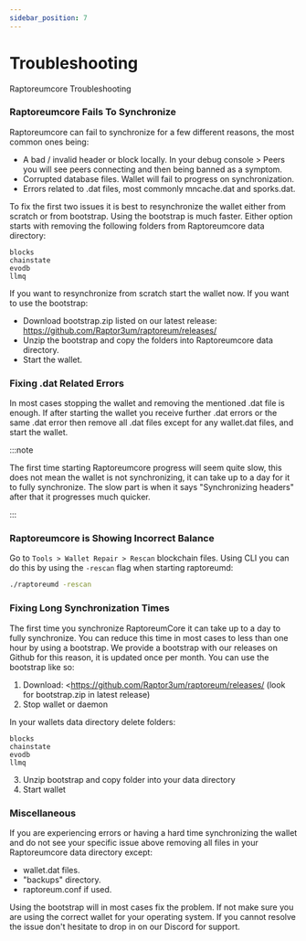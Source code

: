 ```yaml
---
sidebar_position: 7
---
```


# Troubleshooting

Raptoreumcore Troubleshooting

### Raptoreumcore Fails To Synchronize

Raptoreumcore can fail to synchronize for a few different reasons, the most common ones being:

- A bad / invalid header or block locally. In your debug console > Peers you will see peers connecting and then being banned as a symptom.
- Corrupted database files. Wallet will fail to progress on synchronization.
- Errors related to .dat files, most commonly mncache.dat and sporks.dat.

To fix the first two issues it is best to resynchronize the wallet either from scratch or from bootstrap. Using the bootstrap is much faster. Either option starts with removing the following folders from Raptoreumcore data directory:
```
blocks
chainstate
evodb
llmq
```
If you want to resynchronize from scratch start the wallet now. If you want to use the bootstrap:

- Download bootstrap.zip listed on our latest release: https://github.com/Raptor3um/raptoreum/releases/
- Unzip the bootstrap and copy the folders into Raptoreumcore data directory.
- Start the wallet.

### Fixing .dat Related Errors

In most cases stopping the wallet and removing the mentioned .dat file is enough. If after starting the wallet you receive further .dat errors or the same .dat error then remove all .dat files except for any wallet.dat files, and start the wallet.

:::note

The first time starting Raptoreumcore progress will seem quite slow, this does not mean the wallet is not synchronizing, it can take up to a day for it to fully synchronize. The slow part is when it says "Synchronizing headers" after that it progresses much quicker.

:::

### Raptoreumcore is Showing Incorrect Balance

Go to `Tools > Wallet Repair > Rescan` blockchain files. Using CLI you can do this by using the `-rescan` flag when starting raptoreumd:

```bash
./raptoreumd -rescan
```

### Fixing Long Synchronization Times

The first time you synchronize RaptoreumCore it can take up to a day to fully synchronize. You can reduce this time in most cases to less than one hour by using a bootstrap. We provide a bootstrap with our releases on Github for this reason, it is updated once per month. You can use the bootstrap like so:

1. Download: <https://github.com/Raptor3um/raptoreum/releases/ (look for bootstrap.zip in latest release)
2. Stop wallet or daemon

In your wallets data directory delete folders:
```
blocks
chainstate
evodb
llmq
```
3. Unzip bootstrap and copy folder into your data directory
4. Start wallet

### Miscellaneous

If you are experiencing errors or having a hard time synchronizing the wallet and do not see your specific issue above removing all files in your Raptoreumcore data directory except:

- wallet.dat files.
- "backups" directory.
- raptoreum.conf if used.

Using the bootstrap will in most cases fix the problem. If not make sure you are using the correct wallet for your operating system. If you cannot resolve the issue don't hesitate to drop in on our Discord for support.
